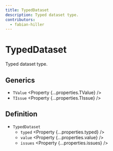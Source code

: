 ```yaml
---
title: TypedDataset
description: Typed dataset type.
contributors:
  - fabian-hiller
---
```



# TypedDataset

Typed dataset type.

## Generics

- `TValue` <Property {...properties.TValue} />
- `TIssue` <Property {...properties.TIssue} />

## Definition

- `TypedDataset`
  - `typed` <Property {...properties.typed} />
  - `value` <Property {...properties.value} />
  - `issues` <Property {...properties.issues} />
